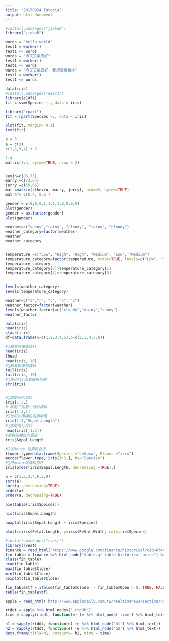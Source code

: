 ```yaml
---
title: "20150924 Tutorial"
output: html_document
---
```


```r
#install.packages("jiebaR")
library("jiebaR")

words = "hello world"
test1 = worker()
test1 <= words
words = "今天天氣真好"
test1 = worker()
test1 <= words
words = "今天天氣真好, 我想要看電視"
test1 = worker()
test1 <= words

```

```r
data(iris)
#install.packages("e1071")
library(e1071)
fit = svm(Species ~., data = iris)

library("rpart")
fit = rpart(Species ~., data = iris)

plot(fit, margin= 0.1)
text(fit)

```


```r
a = 3
a = c(3)
c(1,2,3,4) + 2

1:4
matrix(1:4, byrow=TRUE, nrow = 2)


kevin=c(85,73)
marry =c(72,64)
jerry =c(59,66)
mat =matrix(c(kevin, marry, jerry), nrow=3, byrow=TRUE)
mat %*% c(0.4, 0.6 )


```


```r
gender = c(0,0,0,1,1,1,1,0,0,0,0)
plot(gender)
gender = as.factor(gender)
plot(gender)

weather=c("sunny","rainy", "cloudy", "rainy", "cloudy")
weather_category=factor(weather)
weather
weather_category


temperature =c("Low", "High", "High", "Medium", "Low", "Medium")
temperature_category=factor(temperature, order=TRUE, levels=c("Low", "Medium", "High"))
temperature_category
temperature_category[3]>temperature_category[1]
temperature_category[4]>temperature_category[3]


levels(weather_category)
levels(temperature_category)

weather=c("s","r", "c", "r", "c")
weather_factor=factor(weather)
levels(weather_factor)=c("cloudy","rainy","sunny")
weather_factor
```

```r
data(iris)
head(iris)
class(iris)
df=data.frame(a=c(1,2,3,4,5),b=c(2,3,4,5,6))

#觀看前幾筆資料
head(iris)
?head
head(iris, 10)
#觀看後幾筆資料
tail(iris)
tail(iris, 10)
#使用str函式檢視架構
str(iris)


#取前三列資料
iris[1:3,]
# 取前三列第一行的資料
iris[1:3,1]
#也可以用欄位名稱取值
iris[1:3,"Sepal.Length"]
#取前兩行資料
head(iris[,1:2])
#取特定欄位向量值
iris$Sepal.Length

#以Merge 做資料合併
flower.type=data.frame(Species ="setosa", Flower ="iris")
merge(flower.type, iris[1:3,], by="Species")
#用order做資料排序
iris[order(iris$Sepal.Length, decreasing =TRUE),]

a = c(1,3,2,4,6,5,9)
sort(a)
sort(a, decreasing=TRUE)
order(a)
order(a, decreasing=TRUE)

pie(table(iris$Speices))

hist(iris$Sepal.Length)

boxplot(iris$Sepal.Length ~ iris$Species)

plot(x=iris$Petal.Length, y=iris$Petal.Width, col=iris$Species)

#install.packages("rvest")
library(rvest)
finance = read_html("https://www.google.com/finance/historical?cid=674465&startdate=Sep%2025%2C%202000&enddate=Sep%2024%2C%202015&num=30&ei=GWYDVpnCEdCI0ATZzY-IAQ&start=30")
fin_table = finance %>% html_node("table.gf-table.historical_price") %>% html_table(header=TRUE)
class(fin_table)
head(fin_table)
max(fin_table$Close)
min(fin_table$Close)
boxplot(fin_table$Close)

fin_table$tf = ifelse(fin_table$Close  - fin_table$Open > 0, TRUE, FALSE)
table(fin_table$tf)

apple = read_html('http://www.appledaily.com.tw/realtimenews/section/new/')

rtddt = apple %>% html_nodes('.rtddt') 
time = sapply(rtddt, function(e) (e %>% html_node('time') %>% html_text))

h1 = sapply(rtddt, function(e) (e %>% html_node('h1') %>% html_text))
h2 = sapply(rtddt, function(e) (e %>% html_node('h2') %>% html_text))
data.frame(title=h1, category= h2, time = time)

```
